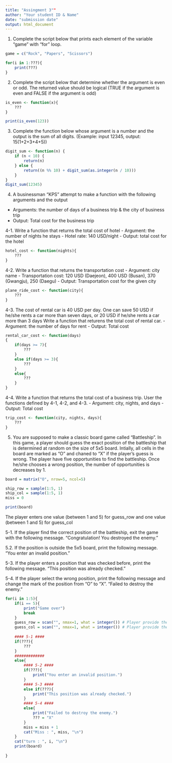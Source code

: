 ```yaml
---
title: "Assingment 3""
author: "Your student ID & Name"
date: "submission date"
output: html_document
---
```



1. Complete the script below that prints each element of the variable "game" with "for" loop.

```r
game = c("Rock", "Papers", "Scissors")

for(i in 1:???){
    print(???)
}

```

2. Complete the script below that determine whether the argument is even or odd.
The returned value should be logical (TRUE if the argument is even and FALSE if the argument is odd)

```r
is_even <- function(x){
    ???
}

print(is_even(123))
```

3. Complete the function below whose argument is a number and the output is the sum of all digits.
(Example: input 12345, output: 15(1+2+3+4+5))

```r
digit_sum <- function(n) {
    if (n < 10) {
        return(n)
    } else {
        return((n %% 10) + digit_sum(as.integer(n / 10)))
    }
}
digit_sum(12345)
```

4. A businessman "KPS" attempt to make a function with the following arguments and the output
- Arguments: the number of days of a business trip & the city of business trip
- Output: Total cost for the business trip

4-1. Write a function that returns the total cost of hotel
- Argument: the number of nights he stays
- Hotel rate: 140 USD/night
- Output: total cost for the hotel

```r
hotel_cost <- function(nights){
    ???
}
```

4-2. Write a function that returns the transportation cost
- Argument: city name
- Transportation cost: 120 USD (Daejeon), 400 USD (Busan), 370 (Gwangju), 250 (Daegu)
- Output: Transportation cost for the given city

```r
plane_ride_cost <- function(city){
    ???
}
```

4-3. The cost of rental car is 40 USD per day.
One can save 50 USD if he/she rents a car more than seven days, or 20 USD if he/she rents a car more than 3 days
Write a function that returens the total cost of rental car.
- Argument: the number of days for rent
- Output: Total cost

```r
rental_car_cost <- function(days)
{
    if(days >= 7){
        ???
    } 
    else if(days >= 3){
        ???
    } 
    else{
        ???
    }
}
```

4-4. Write a function that returns the total cost of a business trip.
User the functions defined by 4-1, 4-2, and 4-3.
- Argument: city, nights, and days
- Output: Total cost

```r
trip_cost <- function(city, nights, days){
    ???
}

```


5. You are supposed to make a classic board game called "Battleship".
In this game, a player should guess the exact position of the battleship that is determined at random on the size of 5x5 board.
Intially, all cells in the board are marked as "O" and chaned to "X" if the player's guess is wrong.
The player have five opportunities to find the battleship.
Once he/she chooses a wrong position, the number of opportunities is decreases by 1.

```r
board = matrix("O", nrow=5, ncol=5)

ship_row = sample(1:5, 1)
ship_col = sample(1:5, 1)
miss = 0

print(board)
```

The player enters one value (between 1 and 5) for guess_row and one value (between 1 and 5) for guess_col

5-1. If the player find the correct position of the battleship, exit the game with the following message.
"Congratulation! You destroyed the enemy."

5.2. If the position is outside the 5x5 board, print the following message.
"You enter an invalid position."

5-3. If the player enters a position that was checked before, print the following message.
"This position was already checked."

5-4. If the player select the wrong position, print the following message and change the mark of the position from "O" to "X".
"Failed to destroy the enemy."


```r
for(i in 1:5){
    if(i == 5){
        print("Game over")
        break
    }
    guess_row = scan("", nmax=1, what = integer()) # Player provide the value
    guess_col = scan("", nmax=1, what = integer()) # Player provide the value
 
    #### 5-1 ####
    if(???){ 
        ???
    }   
    #############
    else{
        #### 5-2 ####
        if(???){
            print("You enter an invalid position.")
        }
        #### 5-3 ####
        else if(???){
            print("This position was already checked.")
        }
        #### 5-4 ####
        else{
            print("Failed to destroy the enemy.")
            ??? = "X"
        }
        miss = miss + 1
        cat("Miss : ", miss, "\n")
    }
    cat("turn : ", i, "\n")
    print(board)
    
}

```

